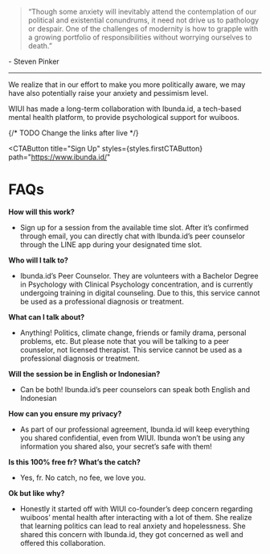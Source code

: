 
<Head>
  <title>Free Counselling</title>
  <meta
    name="description"
    content="Collaboration with Ibunda.id to provide free counselling sessions with a peer counsellor."
  />
  <link rel="icon" href="/favicon.ico" />
</Head>

<Title
  title="Politics Made You Anxious?"
  caption="A long term collabortion with Ibunda.id"
></Title>

> “Though some anxiety will inevitably attend the contemplation of our political and existential conundrums, it need not drive us to pathology or despair. One of the challenges of modernity is how to grapple with a growing portfolio of responsibilities without worrying ourselves to death.”

\- Steven Pinker

---

We realize that in our effort to make you more politically aware, we may have also potentially raise your anxiety and pessimism level.

WIUI has made a long-term collaboration with Ibunda.id, a tech-based mental health platform, to provide psychological support for wuiboos.

{/* TODO Change the links after live */}

<CTAButton
  title="Sign Up"
  styles={styles.firstCTAButton}
  path="https://www.ibunda.id/"
></CTAButton>

# FAQs

**How will this work?**
- Sign up for a session from the available time slot. After it’s confirmed through email, you can directly chat with Ibunda.id’s peer counselor through the LINE app during your designated time slot.

**Who will I talk to?**
- Ibunda.id’s Peer Counselor. They are volunteers with a Bachelor Degree in Psychology with Clinical Psychology concentration, and is currently undergoing training in digital counseling. Due to this, this 
service cannot be used as a professional diagnosis or treatment. 

**What can I talk about?**
- Anything! Politics, climate change, friends or family drama, personal problems, etc. But please note that you will be talking to a peer 
counselor, not licensed therapist. This service cannot be used as a professional diagnosis or treatment. 

**Will the session be in English or Indonesian?**
- Can be both! Ibunda.id’s peer counselors can speak both English and 
Indonesian

**How can you ensure my privacy?**
- As part of our professional agreement, Ibunda.id will keep everything you shared confidential, even from WIUI. Ibunda won’t be using any 
information you shared also, your secret’s safe with them!

**Is this 100% free fr? What’s the catch?**
- Yes, fr. No catch, no fee, we love you.

**Ok but like why?**
- Honestly it started off with WIUI co-founder’s deep concern regarding wuiboos’ mental health after interacting with a lot of them. She realize that learning politics can lead to real anxiety and hopelessness. She shared this concern with Ibunda.id, they got concerned as well and 
offered this collaboration.


